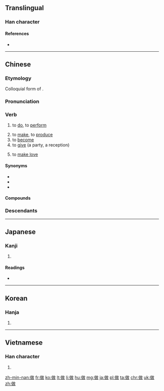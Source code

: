 {{also|作}}
==Translingual==

===Han character===
{{Han char|rn=9|rad=人|as=09|sn=11|four=2824<sub>0</sub>|canj=人十口大 (OJRK)|ids=⿰[[亻]][[故]]}}

====References====
* {{Han ref|kx=0110.290|dkj=00861|dj=0236.130|hdz=10186.180|uh=505A|ud=20570|bh=B0B5|bd=45237}}

----

==Chinese==
{{zh-hanzi-box|[[做]]}}

===Etymology===
Colloquial form of {{zh-l|作|to do}}.

===Pronunciation===
{{zh-pron
|m=zuò
|ma=y
|c=zou6
|h=pfs=cho
|mn=chò/choè
|w=2tsu
|oc=y
|cat=v
}}

===Verb===
{{zh-verb}}

# to [[do]], to [[perform]]
#: {{zh-usex|你 在 '''做''' 什麼？|What are you '''doing'''?|link=y}}
#: {{zh-usex|你 '''做''' 緊 乜嘢 呀？|What are you '''doing'''?|C-GZ|link=y}}
# to [[make]], to [[produce]]
# to [[become]]
# to [[give]] (a party, a reception)
# {{cx|euphemism|lang=zh}} to [[make love]]

====Synonyms====
* {{zh-l|作}}
* {{zh-l|辦/办}}
* {{zh-l|幹/干}}

====Compounds====
{{der3
| {{zh-l|做愛/做爱}}
| {{zh-l|做伴}}, {{zh-l|做伴兒/做伴儿}}
| {{zh-l|做操}}
| {{zh-l|做東/做东}}
| {{zh-l|做法}}
| {{zh-l|做工}}, {{zh-l|做工兒/做工儿}}
| {{zh-l|做鬼}}, {{zh-l|做鬼兒/做鬼儿}}
| {{zh-l|做鬼臉/做鬼脸}}, {{zh-l|做鬼臉兒/做鬼脸儿}}
| {{zh-l|做活}}, {{zh-l|做活兒/做活儿}}
| {{zh-l|做客}}
| {{zh-l|做禮拜/做礼拜}}
| {{zh-l|做買賣/做买卖}}
| {{zh-l|做滿月/做满月}}
| {{zh-l|做媒}}
| {{zh-l|做夢/做梦}}
| {{zh-l|做圈套}}
| {{zh-l|做人}}
| {{zh-l|做聲/做声}}, {{zh-l|做聲兒/做声儿}}
| {{zh-l|做生日}}
| {{zh-l|做生意}}
| {{zh-l|做事}}
| {{zh-l|做手腳/做手脚}}
| {{zh-l|做壽/做寿}}
| {{zh-l|做文章}}
| {{zh-l|做戲/做戏}}
| {{zh-l|做秀}}
| {{zh-l|做學問/做学问}}
| {{zh-l|做賊心虛/做贼心虚}}
| {{zh-l|做針線/做针线}}
| {{zh-l|做主}}
| {{zh-l|做作}}
}}

===Descendants===
{{Sinoxenic-word|做|さ|주|tố}}

{{zh-cat|Beginning}}

----

==Japanese==

===Kanji===
{{ja-kanji|grade=|rs=人09}}

# {{defn|lang=ja|sort=人09}}

====Readings====
* {{ja-readings|on=[[さく]] (saku), [[さ]] (sa)|kun=[[つくる]] (tsukuru), [[なす]] (nasu)}}

----

==Korean==

===Hanja===
{{ko-hanja|hangeul=[[주]], [[자]]|rv=ju, ja|mr=chu, cha}}

# {{defn|lang=ko|sort=人09}}

----

==Vietnamese==

===Han character===
{{vi-hantu|[[tố]]|rs=人09}}

# {{defn|lang=vi|sort=人09}}

[[zh-min-nan:做]]
[[fr:做]]
[[ko:做]]
[[lt:做]]
[[li:做]]
[[hu:做]]
[[mg:做]]
[[ja:做]]
[[pl:做]]
[[ta:做]]
[[chr:做]]
[[uk:做]]
[[zh:做]]